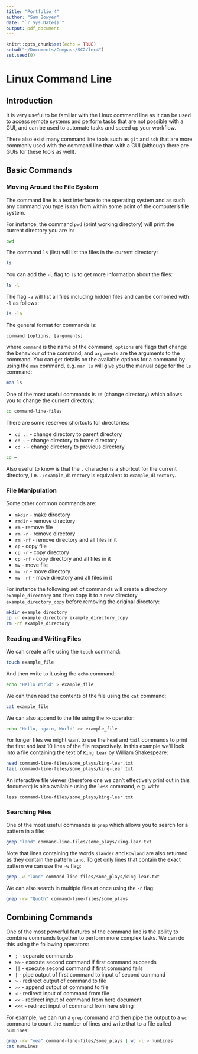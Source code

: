 ```yaml
---
title: "Portfolio 4"
author: "Sam Bowyer"
date: "`r Sys.Date()`"
output: pdf_document
---
```


```r
knitr::opts_chunk$set(echo = TRUE)
setwd("~/Documents/Compass/SC2/lec4")
set.seed(0)
```


# Linux Command Line

## Introduction
It is very useful to be familiar with the Linux command line as it can be used to access remote systems and perform tasks that are not possible with a GUI, and can be used to automate tasks and speed up your workflow.

There also exist many command line tools such as `git` and `ssh` that are more commonly used with the command line than with a GUI (although there are GUIs for these tools as well).

## Basic Commands

### Moving Around the File System
The command line is a text interface to the operating system and as such any command you type is ran from within some point of the computer's file system.

For instance, the command `pwd` (print working directory) will print the current directory you are in:
```bash
pwd
```
The command `ls` (list) will list the files in the current directory:
```bash
ls
```
You can add the `-l` flag to `ls` to get more information about the files:
```bash
ls -l
```
The flag `-a` will list all files including hidden files and can be combined with `-l` as follows:
```bash
ls -la
```

The general format for commands is:
```
command [options] [arguments]
```
where `command` is the name of the command, `options` are flags that change the behaviour of the command, and `arguments` are the arguments to the command.
You can get details on the available options for a command by using the `man` command, e.g. `man ls` will give you the manual page for the `ls` command:
```bash
man ls
```

One of the most useful commands is `cd` (change directory) which allows you to change the current directory:
```bash
cd command-line-files
```

There are some reserved shortcuts for directories:

- `cd ..` - change directory to parent directory
- `cd ~` - change directory to home directory
- `cd -` - change directory to previous directory

```bash
cd ~
```
Also useful to know is that the `.` character is a shortcut for the current directory, i.e. `./example_directory` is equivalent to `example_directory`.

### File Manipulation
Some other common commands are:

- `mkdir` - make directory
- `rmdir` - remove directory
- `rm` - remove file
- `rm -r` - remove directory
- `rm -rf` - remove directory and all files in it
- `cp` - copy file
- `cp -r` - copy directory
- `cp -rf` - copy directory and all files in it
- `mv` - move file
- `mv -r` - move directory
- `mv -rf` - move directory and all files in it

For instance the following set of commands will create a directory `example_directory` and then copy it to a new directory `example_directory_copy` before removing the original directory:
```bash
mkdir example_directory
cp -r example_directory example_directory_copy
rm -rf example_directory
```
### Reading and Writing Files
We can create a file using the `touch` command:
```bash
touch example_file
```
And then write to it using the `echo` command:
```bash
echo "Hello World" > example_file
```
We can then read the contents of the file using the `cat` command:
```bash
cat example_file
```
We can also append to the file using the `>>` operator:
```bash
echo "Hello, again, World" >> example_file
```

For longer files we might want to use the `head` and `tail` commands to print the first and last 10 lines of the file respectively. 
In this example we'll look into a file containing the text of `King Lear` by William Shakespeare:
```bash
head command-line-files/some_plays/king-lear.txt
tail command-line-files/some_plays/king-lear.txt
```

An interactive file viewer (therefore one we can't effectively print out in this document) is also available using the `less` command, e.g. with:
```
less command-line-files/some_plays/king-lear.txt
```

### Searching Files
One of the most useful commands is `grep` which allows you to search for a pattern in a file:
```bash
grep "land" command-line-files/some_plays/king-lear.txt
```
Note that lines containing the words `slander` and `Rowland` are also returned as they contain the pattern `land`. 
To get only lines that contain the exact pattern we can use the `-w` flag:
```bash
grep -w "land" command-line-files/some_plays/king-lear.txt
```
We can also search in multiple files at once using the `-r` flag:
```bash
grep -rw "Quoth" command-line-files/some_plays
```

## Combining Commands
One of the most powerful features of the command line is the ability to combine commands together to perform more complex tasks.
We can do this using the following operators:
    
- `;` - separate commands
- `&&` - execute second command if first command succeeds
- `||` - execute second command if first command fails
- `|` - pipe output of first command to input of second command
- `>` - redirect output of command to file
- `>>` - append output of command to file
- `<` - redirect input of command from file
- `<<` - redirect input of command from here document
- `<<<` - redirect input of command from here string

For example, we can run a `grep` command and then pipe the output to a `wc` command to count the number of lines and write that to a file called `numLines`:
```bash
grep -rw "yea" command-line-files/some_plays | wc -l > numLines
cat numLines
```

<!-- ## Command Line Editors -->
<!-- It is often useful to be able to edit files from the command line, and there are several editors available for this purpose including `vi`, `emacs`, and `nano` (the last of which is the simplest but also the least powerful of the three). -->

<!-- ```{bash, echo=FALSE} -->
<!-- rm -r example_directory_copy -->
<!-- ``` -->